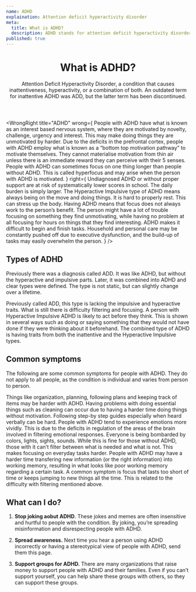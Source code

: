 ```yaml
---
name: ADHD
explaination: Attention deficit hyperactivity disorder
meta:
  title: What is ADHD?
  description: ADHD stands for attention deficit hyperactivity disorder. Learn about what it means to have ADHD.
published: true
---
```


<PreviewBanner googleDocUrl="https://docs.google.com/document/d/1Y-MIXDSammRpLvcwJD_6GRkyRZzm4BVRp5P7RuVXvNA/edit?usp=sharing" />

<Header>

# What is ADHD?

Attention Deficit Hyperactivity Disorder, a condition that causes inattentiveness, hyperactivity, or a combination of both. An outdated term for inattentive ADHD was ADD, but the latter term has been discontinued.

</Header>

<Main>

<WrongRight
  title="ADHD"
  wrong={
    <Definition>
      <DefinitionItem summary="Being lazy">
        People with ADHD have what is known as an interest based nervous system, where
        they are motivated by novelty, challenge, urgency and interest. This may make
        doing things they are unmotivated by harder.
      </DefinitionItem>
      <DefinitionItem summary="Not trying hard enough">
        Due to the deficits in the prefrontal cortex, people with ADHD employ what is
        known as a “bottom top motivation pathway” to motivate themselves. They cannot
        materialise motivation from thin air unless there is an immediate reward they can
        perceive with their 5 senses.
      </DefinitionItem>
      <DefinitionItem summary="Never being able to focus">
        People with ADHD can sometimes focus on one thing longer than people without ADHD.
        This is called hyperfocus and may arise when the person with ADHD is motivated.
      </DefinitionItem>
    </Definition>
  }
  right={
    <Definition>
      <DefinitionItem summary="Difficult">
        Undiagnosed ADHD or without proper support are at risk of systematically lower
        scores in school. The daily burden is simply larger.
      </DefinitionItem>
      <DefinitionItem summary="Stressful">
        The Hyperactive Impulsive type of ADHD means always being on the move and doing
        things. It is hard to properly rest. This can stress up the body.
      </DefinitionItem>
      <DefinitionItem summary="Uneven ability to focus">
        Having ADHD means that focus does not always work to the person’s benefit. The
        person might have a lot of trouble focusing on something they find unmotivating,
        while having no problem at all focusing for hours on things that they find
        interesting.
      </DefinitionItem>
      <DefinitionItem summary="Impairing">
        ADHD makes it difficult to begin and finish tasks. Household and personal care may
        be constantly pushed off due to executive dysfunction, and the build-up of tasks
        may easily overwhelm the person.
      </DefinitionItem>
    </Definition>
  }
/>

<Section>

## Types of ADHD

Previously there was a diagnosis called ADD. It was like ADHD, but without the hyperactive and impulsive parts. Later, it was combined into ADHD and clear types were defined. The type is not static, but can slightly change over a lifetime.

<Definition>
  <DefinitionItem summary="Inattentive">
    Previously called ADD, this type is lacking the impulsive and hyperactive traits. What
    is still there is difficulty filtering and focusing.
  </DefinitionItem>
  <DefinitionItem summary="Hyperactive Impulsive">
    A person with Hyperactive Impulsive ADHD is likely to act before they think. This is
    shown in several ways such as doing or saying something that they would not have done
    if they were thinking about it beforehand.
  </DefinitionItem>
  <DefinitionItem summary="Combined">
    The combined type of ADHD is having traits from both the inattentive and the
    Hyperactive Impulsive types.
  </DefinitionItem>
</Definition>

</Section>

<Section>

## Common symptoms

The following are some common symptoms for people with ADHD. They do not apply to all people, as the condition is individual and varies from person to person.

<Definition>
  <DefinitionItem summary="Executive dysfunction">
    Things like organization, planning, following plans and keeping track of items may be
    harder with ADHD. Having problems with doing essential things such as cleaning can
    occur due to having a harder time doing things without motivation. Following step-by
    step guides especially when heard verbally can be hard.
  </DefinitionItem>
  <DefinitionItem summary="Emotional dysregulation">
    People with ADHD tend to experience emotions more vividly. This is due to the deficits
    in regulation of the areas of the brain involved in filtering emotional responses.
  </DefinitionItem>
  <DefinitionItem summary="Difficulty with filtering">
    Everyone is being bombarded by colors, lights, sights, sounds. While this is fine for
    those without ADHD, those with it can’t filter between what is needed and what is not.
    This makes focusing on everyday tasks harder.
  </DefinitionItem>
  <DefinitionItem summary="Poor working memory">
    People with ADHD may have a harder time transfering new information (or the right
    information) into working memory, resulting in what looks like poor working memory
    regarding a certain task.
  </DefinitionItem>
  <DefinitionItem summary="Losing focus quickly">
    A common symptom is focus that lasts too short of time or keeps jumping to new things
    all the time. This is related to the difficulty with filtering mentioned above.
  </DefinitionItem>
</Definition>

</Section>

<Section>

## What can I do?

1. **Stop joking aobut ADHD**. These jokes and memes are often insensitive and hurtful to people with the condition. By joking, you’re spreading misinformation and disrespecting people with ADHD.

2. **Spread awareness.** Next time you hear a person using ADHD incorrectly or having a stereotypical view of people with ADHD, send them this page.

3. **Support groups for ADHD.** There are many organizations that raise money to support people with ADHD and their families. Even if you can’t support yourself, you can help share these groups with others, so they can support these groups.

</Section>

</Main>
